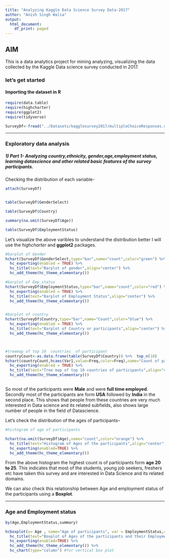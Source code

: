 ```yaml
---
title: "Analyzing Kaggle Data Science Survey Data-2017"
author: "Anish Singh Walia"
output:
  html_document:
    df_print: paged
---
```


## AIM 

This is a data analytics project for mining analyzing, visualizing the data collected by the Kaggle Data science survey conducted in 2017.


### let's get started

#### Importing the dataset in R


```r

require(data.table)
require(highcharter)
require(ggplot2)
require(tidyverse)

SurveyDf<-fread("../Datasets/kagglesurvey2017/multipleChoiceResponses.csv") #for faster data reading

```


-------------------


### Exploratory data analysis


##### 1) Part 1- Analyzing country,ethnicity, gender,age,employment status, learning datascience and other related basic features of the survey participants.

Checking the distribution of each variable-
```r
attach(SurveyDf)


table(SurveyDf$GenderSelect)

table(SurveyDf$Country)

summary(na.omit(SurveyDf$Age))

table(SurveyDf$EmploymentStatus)


```


Let's visualize the above varibles to understand the distribution better
I will use the _highcharter_ and __ggplot2__ packages.

```r
#barplot of Gender
hchart(SurveyDf$GenderSelect,type="bar",name="count",color="green") %>%
  hc_exporting(enabled = TRUE) %>%
  hc_title(text="Barplot of gender",align="center") %>%
  hc_add_theme(hc_theme_elementary()) 

#barplot of Emp_status
hchart(SurveyDf$EmploymentStatus,type="bar",name="count",color="red") %>% 
  hc_exporting(enabled = TRUE) %>%
  hc_title(text="Barplot of Employment Status",align="center") %>%
  hc_add_theme(hc_theme_elementary()) 


#barplot of country
hchart(SurveyDf$Country,type="bar",name="Count",color="blue") %>% 
  hc_exporting(enabled = TRUE) %>%
  hc_title(text="Barplot of Country or participants",align="center") %>%
  hc_add_theme(hc_theme_elementary()) 



#treemap of top 10  countries  of participant
countryCount<-as.data.frame(table(SurveyDf$Country)) %>%  top_n(10) 
hchart(countryCount,hcaes(Var1,value=Freq,color=Freq),name="Count of participants",type="treemap") %>%
  hc_exporting(enabled = TRUE) %>%
  hc_title(text="Tree map of top 10 countries of participants",align="center") %>%
  hc_add_theme(hc_theme_elementary()) 



```


So most of the participants were __Male__ and were __full time employed__. Secondly most of the participants are form __USA__ followed by __India__ in the second place.
This shows that people from these countries are very much interested in Data science and its related subfields, also shows large number of people in the field of Datascience.


Let's check the distribution of the ages of participants--




```r

#histogram of age of participants

hchart(na.omit(SurveyDf$Age),name="count",color="orange") %>%
  hc_title(text="Histogram of Ages of the participants",align="center") %>%
  hc_exporting(enabled=TRUE) %>%
  hc_add_theme(hc_theme_elementary())

```


From the above histogram the highest count is of participants form __age 20 to 25__. This indicates that most of the students, young job seekers, freshers etc have taken this survey and are interested in Data Science and its related domains.

We can also check this relationship between Age and employment status of the participants using a __Boxplot__.


---------------------------



### Age and Employment status

```r
by(Age,EmploymentStatus,summary)

hcboxplot(x= Age , name="Age of participants", var = EmploymentStatus,color="purple",outliers = FALSE) %>%
  hc_title(text="Boxplot of Ages of the participants and their Employment Status",align="center") %>%
  hc_exporting(enabled=TRUE) %>%
  hc_add_theme(hc_theme_elementary()) %>% 
  hc_chart(type="column") #for vertical box plot









```















































